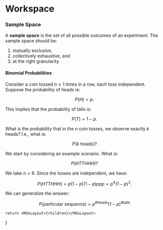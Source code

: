 
# Workspace

<TOC>


</TOC>

### Sample Space
A __sample space__ is the set of all possible outcomes of an experiment. The sample space should be:

1. mutually exclusive,
2. collectively exhaustive, and
3. at the right granularity.



#### Binomial Probabilities
Consider a coin tossed ${n \geq 1}$ times in a row, each toss independent. Suppose the probability of heads is:

$$
    P(H) = p.
$$ 

This implies that the probability of tails is:

$$
    P(T) = 1 - p.
$$ 

What is the probability that in the ${n}$ coin tosses, we observe exactly ${k}$ heads? I.e., what is:

$$
    P(k \text{ heads})?
$$ 

We start by considering an example scenario. What is:

$$
    P(HTTHHH)?
$$

We take ${n = 6.}$ Since the tosses are independent, we have:

$$
    P(HTTHHH) = p(1-p)(1-p)ppp = p^4(1-p)^2.
$$

We can generalize the answer:

$$
    P(\text{particular sequence}) = p ^ \text{\# heads} (1 - p) ^ \text{\# tails} 
$$



    return <MdxLayout>{children}</MdxLayout>

}